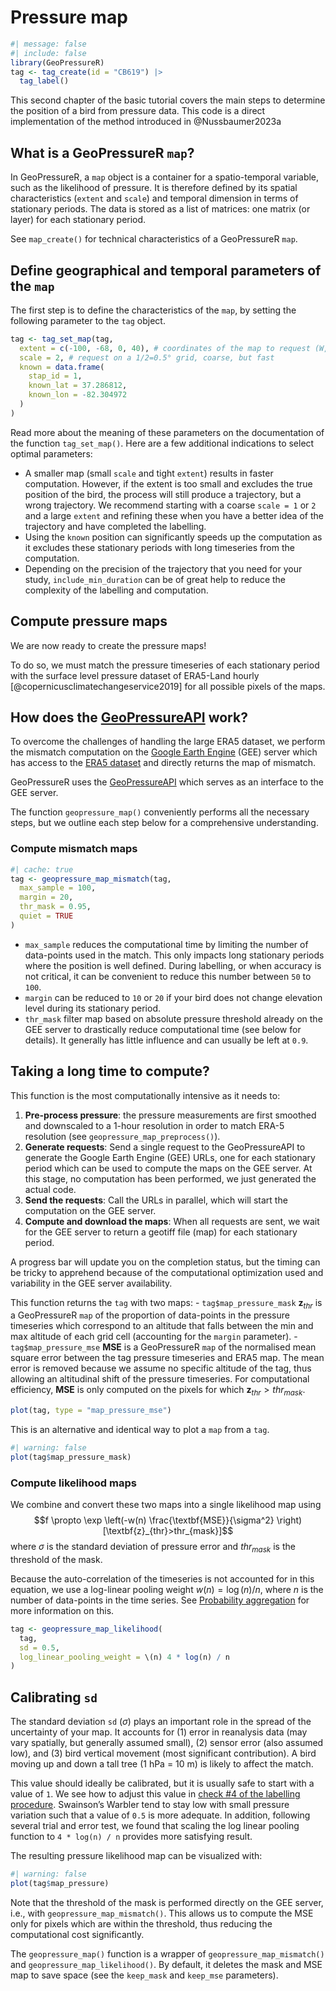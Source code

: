 # Pressure map

```r
#| message: false
#| include: false
library(GeoPressureR)
tag <- tag_create(id = "CB619") |>
  tag_label()
```

This second chapter of the basic tutorial covers the main steps to determine the position of a bird from pressure data. This code is a direct implementation of the method introduced in @Nussbaumer2023a

::: callout-note
## What is a GeoPressureR `map`?

In GeoPressureR, a `map` object is a container for a spatio-temporal variable, such as the likelihood of pressure. It is therefore defined by its spatial characteristics (`extent` and `scale`) and temporal dimension in terms of stationary periods. The data is stored as a list of matrices: one matrix (or layer) for each stationary period.

See `map_create()` for technical characteristics of a GeoPressureR `map`.

:::
## Define geographical and temporal parameters of the `map`

The first step is to define the characteristics of the `map`, by setting the following parameter to the `tag` object.

```r
tag <- tag_set_map(tag,
  extent = c(-100, -68, 0, 40), # coordinates of the map to request (W, E, S, N)
  scale = 2, # request on a 1/2=0.5° grid, coarse, but fast
  known = data.frame(
    stap_id = 1,
    known_lat = 37.286812,
    known_lon = -82.304972
  )
)
```

Read more about the meaning of these parameters on the documentation of the function `tag_set_map()`. Here are a few additional indications to select optimal parameters:

- A smaller map (small `scale` and tight `extent`) results in faster computation. However, if the extent is too small and excludes the true position of the bird, the process will still produce a trajectory, but a wrong trajectory. We recommend starting with a coarse `scale = 1` or `2` and a large `extent` and refining these when you have a better idea of the trajectory and have completed the labelling.
- Using the `known` position can significantly speeds up the computation as it excludes these stationary periods with long timeseries from the computation.
- Depending on the precision of the trajectory that you need for your study, `include_min_duration` can be of great help to reduce the complexity of the labelling and computation.

## Compute pressure maps

We are now ready to create the pressure maps!

To do so, we must match the pressure timeseries of each stationary period with the surface level pressure dataset of ERA5-Land hourly [@copernicusclimatechangeservice2019] for all possible pixels of the maps.

::: callout-warning
## How does the [GeoPressureAPI](https://github.com/Rafnuss/GeoPressureAPI) work?

To overcome the challenges of handling the large ERA5 dataset, we perform the mismatch computation on the <a href="https://developers.google.com/earth-engine/" target="_blank">Google Earth Engine</a> (GEE) server which has access to the <a href="https://developers.google.com/earth-engine/datasets/catalog/ECMWF_ERA5_LAND_HOURLY" target="_blank">ERA5 dataset</a> and directly returns the map of mismatch.

GeoPressureR uses the <a href="https://github.com/Rafnuss/GeoPressureAPI" target="_blank">GeoPressureAPI</a> which serves as an interface to the GEE server.
:::

The function `geopressure_map()` conveniently performs all the necessary steps, but we outline each step below for a comprehensive understanding.

### Compute mismatch maps

```r
#| cache: true
tag <- geopressure_map_mismatch(tag,
  max_sample = 100,
  margin = 20,
  thr_mask = 0.95,
  quiet = TRUE
)
```

- `max_sample` reduces the computational time by limiting the number of data-points used in the match. This only impacts long stationary periods where the position is well defined. During labelling, or when accuracy is not critical, it can be convenient to reduce this number between `50` to `100`.
- `margin` can be reduced to `10` or `20` if your bird does not change elevation level during its stationary period.
- `thr_mask` filter map based on absolute pressure threshold already on the GEE server to drastically reduce computational time (see below for details). It generally has little influence and can usually be left at `0.9`.

::: callout-warning
## Taking a long time to compute?

This function is the most computationally intensive as it needs to:

1. **Pre-process pressure**: the pressure measurements are first smoothed and downscaled to a 1-hour resolution in order to match ERA-5 resolution (see `geopressure_map_preprocess()`).
2. **Generate requests**: Send a single request to the GeoPressureAPI to generate the Google Earth Engine (GEE) URLs, one for each stationary period which can be used to compute the maps on the GEE server. At this stage, no computation has been performed, we just generated the actual code.
3. **Send the requests**: Call the URLs in parallel, which will start the computation on the GEE server.
4. **Compute and download the maps**: When all requests are sent, we wait for the GEE server to return a geotiff file (map) for each stationary period.

A progress bar will update you on the completion status, but the timing can be tricky to apprehend because of the computational optimization used and variability in the GEE server availability.
:::

This function returns the `tag` with two maps: 
- `tag$map_pressure_mask` $\textbf{z}_{thr}$ is a GeoPressureR `map` of the proportion of data-points in the pressure timeseries which correspond to an altitude that falls between the min and max altitude of each grid cell (accounting for the `margin` parameter). 
- `tag$map_pressure_mse` $\textbf{MSE}$ is a GeoPressureR `map` of the normalised mean square error between the tag pressure timeseries and ERA5 map. The mean error is removed because we assume no specific altitude of the tag, thus allowing an altitudinal shift of the pressure timeseries. For computational efficiency, $\textbf{MSE}$ is only computed on the pixels for which $\textbf{z}_{thr}>thr_{mask}$.

```r
plot(tag, type = "map_pressure_mse")
```

This is an alternative and identical way to plot a `map` from a `tag`.

```r
#| warning: false
plot(tag$map_pressure_mask)
```

### Compute likelihood maps

We combine and convert these two maps into a single likelihood map using $$f \propto \exp \left(-w(n) \frac{\textbf{MSE}}{\sigma^2} \right) [\textbf{z}_{thr}>thr_{mask}]$$ where $\sigma$ is the standard deviation of pressure error and $thr_{mask}$ is the threshold of the mask.

Because the auto-correlation of the timeseries is not accounted for in this equation, we use a log-linear pooling weight $w(n)=\log(n)/n$, where $n$ is the number of data-points in the time series. See [Probability aggregation](probability-aggregation.html#gaussian-likelihood-function) for more information on this.

```r
tag <- geopressure_map_likelihood(
  tag,
  sd = 0.5,
  log_linear_pooling_weight = \(n) 4 * log(n) / n
)
```

::: callout-warning
## Calibrating `sd`

The standard deviation `sd` ($\sigma$) plays an important role in the spread of the uncertainty of your map. It accounts for (1) error in reanalysis data (may vary spatially, but generally assumed small), (2) sensor error (also assumed low), and (3) bird vertical movement (most significant contribution). A bird moving up and down a tall tree (1 hPa = 10 m) is likely to affect the match.

This value should ideally be calibrated, but it is usually safe to start with a value of `1`. We see how to adjust this value in [check #4 of the labelling procedure](labelling-tracks.html#pressurepath-checks). Swainson's Warbler tend to stay low with small pressure variation such that a value of `0.5` is more adequate. In addition, following several trial and error test, we found that scaling the log linear pooling function to `4 * log(n) / n` provides more satisfying result.
:::

The resulting pressure likelihood map can be visualized with:

```r
#| warning: false
plot(tag$map_pressure)
```

Note that the threshold of the mask is performed directly on the GEE server, i.e., with `geopressure_map_mismatch()`. This allows us to compute the MSE only for pixels which are within the threshold, thus reducing the computational cost significantly.

The `geopressure_map()` function is a wrapper of `geopressure_map_mismatch()` and `geopressure_map_likelihood()`. By default, it deletes the mask and MSE map to save space (see the `keep_mask` and `keep_mse` parameters).
